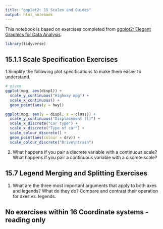 ```yaml
---
title: "ggplot2: 15 Scales and Guides"
output: html_notebook
---
```


This notebook is based on exercises completed from [ggplot2: Elegant Graphics for Data Analysis](https://ggplot2-book.org/index.html). 

```r
library(tidyverse)

```

## 15.1.1 Scale Specification Exercises

1.Simplify the following plot specifications to make them easier to understand.

```r
# given
ggplot(mpg, aes(displ)) + 
  scale_y_continuous("Highway mpg") + 
  scale_x_continuous() +
  geom_point(aes(y = hwy))

ggplot(mpg, aes(y = displ, x = class)) + 
  scale_y_continuous("Displacement (l)") + 
  scale_x_discrete("Car type") +
  scale_x_discrete("Type of car") + 
  scale_colour_discrete() + 
  geom_point(aes(colour = drv)) + 
  scale_colour_discrete("Drive\ntrain")

```


2. What happens if you pair a discrete variable with a continuous scale? What happens if you pair a continuous variable with a discrete scale?

## 15.7 Legend Merging and Splitting Exercises

1. What are the three most important arguments that apply to both axes and legends? What do they do? Compare and contrast their operation for axes vs. legends.


## No exercises within 16 Coordinate systems - reading only


